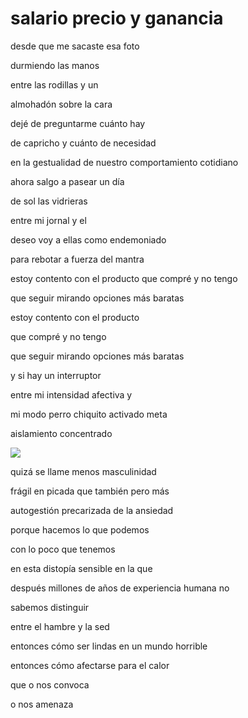 # salario precio y ganancia

desde que me sacaste esa foto

durmiendo las manos

entre las rodillas y un

almohadón sobre la cara


dejé de preguntarme cuánto hay

de capricho y cuánto de necesidad

en la gestualidad de nuestro comportamiento cotidiano


ahora salgo a pasear un día

de sol las vidrieras


entre mi jornal y el

deseo voy a ellas como endemoniado


para rebotar a fuerza del mantra

estoy contento con el producto que compré y no tengo

que seguir mirando opciones más baratas


estoy contento con el producto

que compré y no tengo

que seguir mirando opciones más baratas


y si hay un interruptor

entre mi intensidad afectiva y

mi modo perro chiquito activado meta

aislamiento concentrado

![ ](images/6.png)

quizá se llame menos masculinidad

frágil en picada que también pero más

autogestión precarizada de la ansiedad


porque hacemos lo que podemos

con lo poco que tenemos


en esta distopía sensible en la que

después millones de años de experiencia humana no

sabemos distinguir

entre el hambre y la sed


entonces cómo ser lindas en un mundo horrible

entonces cómo afectarse para el calor

que o nos convoca


o nos amenaza